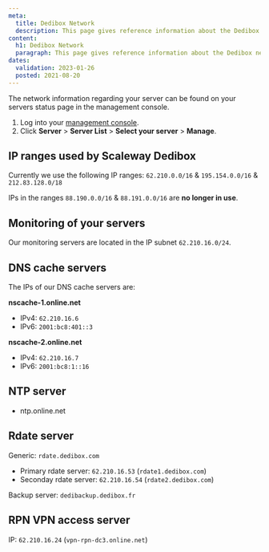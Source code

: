 ```yaml
---
meta:
  title: Dedibox Network
  description: This page gives reference information about the Dedibox network.
content:
  h1: Dedibox Network
  paragraph: This page gives reference information about the Dedibox network.
dates:
  validation: 2023-01-26
  posted: 2021-08-20
---
```


The network information regarding your server can be found on your servers status page in the management console.

1. Log into your [management console](https://console.online.net/).
2. Click **Server** > **Server List** > **Select your server** > **Manage**.

## IP ranges used by Scaleway Dedibox

Currently we use the following IP ranges: `62.210.0.0/16` & `195.154.0.0/16` & `212.83.128.0/18`

IPs in the ranges `88.190.0.0/16` & `88.191.0.0/16` are **no longer in use**.

## Monitoring of your servers

Our monitoring servers are located in the IP subnet `62.210.16.0/24`.

## DNS cache servers

The IPs of our DNS cache servers are:

**nscache-1.online.net**

- IPv4: `62.210.16.6`
- IPv6: `2001:bc8:401::3`

**nscache-2.online.net**

- IPv4: `62.210.16.7`
- IPv6: `2001:bc8:1::16`

## NTP server

- ntp.online.net

## Rdate server

Generic: `rdate.dedibox.com`

- Primary rdate server: `62.210.16.53` (`rdate1.dedibox.com`)
- Seconday rdate server: `62.210.16.54` (`rdate2.dedibox.com`)

Backup server: `dedibackup.dedibox.fr`

## RPN VPN access server

IP: `62.210.16.24` (`vpn-rpn-dc3.online.net`)
